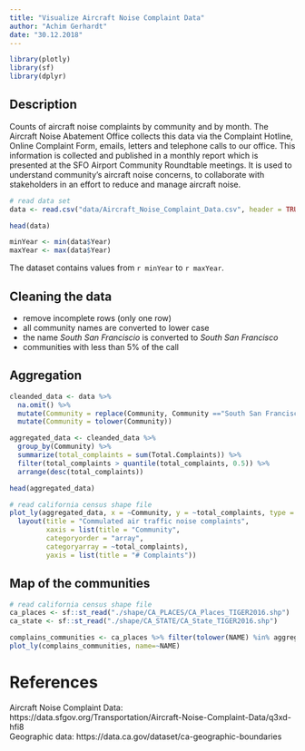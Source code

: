 ```yaml
---
title: "Visualize Aircraft Noise Complaint Data"
author: "Achim Gerhardt"
date: "30.12.2018"
---
```


```r
library(plotly)
library(sf)
library(dplyr)
```

## Description
Counts of aircraft noise complaints by community and by month. The Aircraft Noise Abatement Office collects this data via the Complaint Hotline, Online Complaint Form, emails, letters and telephone calls to our office. This information is collected and published in a monthly report which is presented at the SFO Airport Community Roundtable meetings. It is used to understand community's aircraft noise concerns, to collaborate with stakeholders in an effort to reduce and manage aircraft noise.

```r
# read data set
data <- read.csv("data/Aircraft_Noise_Complaint_Data.csv", header = TRUE, stringsAsFactors = FALSE)

head(data)
```

```r
minYear <- min(data$Year)
maxYear <- max(data$Year)
```
The dataset contains values from `r minYear` to `r maxYear`.

## Cleaning the data
* remove incomplete rows (only one row)
* all community names are converted to lower case
* the name _South San Franciscio_ is converted to _South San Francisco_
* communities with less than 5% of the call


## Aggregation
```r
cleanded_data <- data %>%
  na.omit() %>%
  mutate(Community = replace(Community, Community =="South San Franciscio", "South San Francisco")) %>%
  mutate(Community = tolower(Community))
```

```r
aggregated_data <- cleanded_data %>%
  group_by(Community) %>%
  summarize(total_complaints = sum(Total.Complaints)) %>%
  filter(total_complaints > quantile(total_complaints, 0.5)) %>%
  arrange(desc(total_complaints))

head(aggregated_data)
```


```r
# read california census shape file
plot_ly(aggregated_data, x = ~Community, y = ~total_complaints, type = 'bar', name = 'SF Air Traffic Complaints') %>%
  layout(title = "Commulated air traffic noise complaints",
         xaxis = list(title = "Community",
         categoryorder = "array",
         categoryarray = ~total_complaints),
         yaxis = list(title = "# Complaints"))
```

## Map of the communities
```r
# read california census shape file
ca_places <- sf::st_read("./shape/CA_PLACES/CA_Places_TIGER2016.shp")
ca_state <- sf::st_read("./shape/CA_STATE/CA_State_TIGER2016.shp")
```


```r
complains_communities <- ca_places %>% filter(tolower(NAME) %in% aggregated_data$Community)
plot_ly(complains_communities, name=~NAME)
```


# References
Aircraft Noise Complaint Data: https://data.sfgov.org/Transportation/Aircraft-Noise-Complaint-Data/q3xd-hfi8  
Geographic data: https://data.ca.gov/dataset/ca-geographic-boundaries
